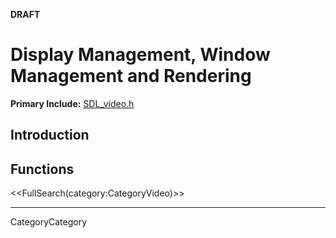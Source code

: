 <!-- #master-page:CategoryTemplate -->
<!-- #master-date:Unknown-Date -->
<!-- format wiki -->
<!-- language en -->
'''DRAFT'''

= Display Management, Window Management and Rendering =

'''Primary Include:''' [http://hg.libsdl.org/SDL/file/68dfd6df47da/include/SDL_video.h SDL_video.h]


== Introduction ==

== Functions ==

<<FullSearch(category:CategoryVideo)>>

----
CategoryCategory

